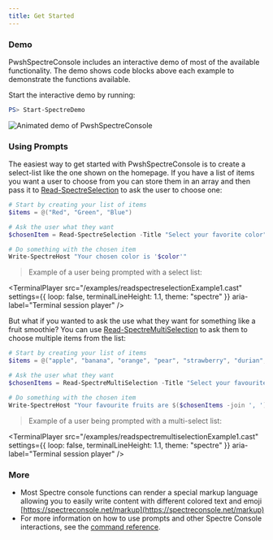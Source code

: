 ```yaml
---
title: Get Started
---
```



### Demo

PwshSpectreConsole includes an interactive demo of most of the available functionality. The demo shows code blocks above each example to demonstrate the functions available. 

Start the interactive demo by running:

```powershell
PS> Start-SpectreDemo
```

![Animated demo of PwshSpectreConsole](/demo.gif)

### Using Prompts

The easiest way to get started with PwshSpectreConsole is to create a select-list like the one shown on the homepage. If you have a list of items you want a user to choose from you can store them in an array and then pass it to [Read-SpectreSelection](../reference/read-spectreselection) to ask the user to choose one:

```powershell
# Start by creating your list of items
$items = @("Red", "Green", "Blue")

# Ask the user what they want
$chosenItem = Read-SpectreSelection -Title "Select your favorite color" -Choices $items -Color "Green"

# Do something with the chosen item
Write-SpectreHost "Your chosen color is '$color'"
```

> Example of a user being prompted with a select list:

<TerminalPlayer
    src="/examples/readspectreselectionExample1.cast"
    settings={{
        loop: false,
        terminalLineHeight: 1.1,
        theme: "spectre"
    }}
    aria-label="Terminal session player"
/>

But what if you wanted to ask the use what they want for something like a fruit smoothie? You can use [Read-SpectreMultiSelection](../reference/read-spectremultiselection) to ask them to choose multiple items from the list:

```powershell
# Start by creating your list of items
$items = @("apple", "banana", "orange", "pear", "strawberry", "durian", "lemon")

# Ask the user what they want
$chosenItems = Read-SpectreMultiSelection -Title "Select your favourite fruits" -Choices $items

# Do something with the chosen item
Write-SpectreHost "Your favourite fruits are $($chosenItems -join ', ')"
```

> Example of a user being prompted with a multi-select list:

<TerminalPlayer
    src="/examples/readspectremultiselectionExample1.cast"
    settings={{
        loop: false,
        terminalLineHeight: 1.1,
        theme: "spectre"
    }}
    aria-label="Terminal session player"
/>

### More

- Most Spectre console functions can render a special markup language allowing you to easily write content with different colored text and emoji [https://spectreconsole.net/markup](https://spectreconsole.net/markup)
- For more information on how to use prompts and other Spectre Console interactions, see the [command reference](/reference/config/set-spectrecolors/).
